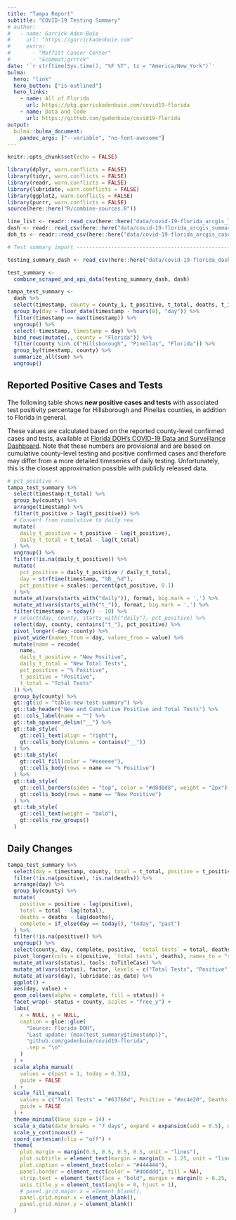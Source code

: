 ```yaml
---
title: "Tampa Report"
subtitle: "COVID-19 Testing Summary"
# author:
#   - name: Garrick Aden-Buie
#     url: "https://garrickadenbuie.com"
#     extra: 
#       - "Moffitt Cancer Center"
#       - "&commat;grrrck"
date: '`r strftime(Sys.time(), "%F %T", tz = "America/New_York")`'
bulma:
  hero: "link"
  hero_button: ["is-outlined"]
  hero_links:
    - name: All of Florida
      url: https://pkg.garrickadenbuie.com/covid19-florida
    - name: Data and Code
      url: https://github.com/gadenbuie/covid19-florida
output: 
  bulma::bulma_document:
    pandoc_args: ["--variable", "no-font-awesome"]
---
```


```r
knitr::opts_chunk$set(echo = FALSE)
```


```r
library(dplyr, warn.conflicts = FALSE)
library(tidyr, warn.conflicts = FALSE)
library(readr, warn.conflicts = FALSE)
library(lubridate, warn.conflicts = FALSE)
library(ggplot2, warn.conflicts = FALSE)
library(purrr, warn.conflicts = FALSE)
source(here::here("R/combine-sources.R"))

line_list <- readr::read_csv(here::here("data/covid-19-florida_arcgis_line-list.csv"), guess_max = 1e5)
dash <- readr::read_csv(here::here("data/covid-19-florida_arcgis_summary.csv"), guess_max = 1e5)
doh_ts <- readr::read_csv(here::here("data/covid-19-florida_arcgis_cases-by-day.csv"))

# Test summary import -----------------------------------------------------

testing_summary_dash <- read_csv(here::here("data/covid-19-florida_dash_summary.csv"))

test_summary <-
  combine_scraped_and_api_data(testing_summary_dash, dash)

tampa_test_summary <- 
  dash %>%
  select(timestamp, county = county_1, t_positive, t_total, deaths, t_inconc, c_ed_yes) %>%
  group_by(day = floor_date(timestamp - hours(8), "day")) %>% 
  filter(timestamp == max(timestamp)) %>% 
  ungroup() %>% 
  select(-timestamp, timestamp = day) %>% 
  bind_rows(mutate(., county = "Florida")) %>% 
  filter(county %in% c("Hillsborough", "Pinellas", "Florida")) %>% 
  group_by(timestamp, county) %>% 
  summarize_all(sum) %>% 
  ungroup()
```


## Reported Positive Cases and Tests

The following table shows **new positive cases and tests**
with associated test positivity percentage for Hillsborough and Pinellas counties,
in addition to Florida in general.

These values are calculated based on the reported county-level confirmed cases and tests,
available at [Florida DOH's COVID-19 Data and Surveillance Dashboard][dashboard].
Note that these numbers are provisional and are based on cumulative county-level
testing and positive confirmed cases
and therefore may differ from a more detailed timeseries of daily testing.
Unfortunately, this is the closest approximation possible with publicly released data.

```r
# pct_positive <- 
tampa_test_summary %>%
  select(timestamp:t_total) %>% 
  group_by(county) %>%
  arrange(timestamp) %>% 
  filter(t_positive > lag(t_positive)) %>%
  # Convert from cumulative to daily new
  mutate(
    daily_t_positive = t_positive - lag(t_positive),
    daily_t_total = t_total - lag(t_total)
  ) %>% 
  ungroup() %>% 
  filter(!is.na(daily_t_positive)) %>% 
  mutate(
    pct_positive = daily_t_positive / daily_t_total,
    day = strftime(timestamp, "%B__%d"),
    pct_positive = scales::percent(pct_positive, 0.1)
  ) %>% 
  mutate_at(vars(starts_with("daily")), format, big.mark = ',') %>% 
  mutate_at(vars(starts_with("t_")), format, big.mark = ',') %>% 
  filter(timestamp > today() - 10) %>% 
  # select(day, county, starts_with("daily"), pct_positive) %>%
  select(day, county, contains("t_"), pct_positive) %>%
  pivot_longer(-day:-county) %>% 
  pivot_wider(names_from = day, values_from = value) %>% 
  mutate(name = recode(
    name, 
    daily_t_positive = "New Positive", 
    daily_t_total = "New Total Tests", 
    pct_positive = "% Positive",
    t_positive = "Positive",
    t_total = "Total Tests"
  )) %>% 
  group_by(county) %>% 
  gt::gt(id = "table-new-test-summary") %>%
  gt::tab_header("New and Cumulative Positive and Total Tests") %>% 
  gt::cols_label(name = "") %>% 
  gt::tab_spanner_delim("__") %>%
  gt::tab_style(
    gt::cell_text(align = "right"),
    gt::cells_body(columns = contains("__"))
  ) %>% 
  gt::tab_style(
    gt::cell_fill(color = "#eeeeee"),
    gt::cells_body(rows = name == "% Positive")
  ) %>%
  gt::tab_style(
    gt::cell_borders(sides = "top", color = "#d8d8d8", weight = "2px"),
    gt::cells_body(rows = name == "New Positive")
  ) %>%
  gt::tab_style(
    gt::cell_text(weight = "bold"),
    gt::cells_row_groups()
  )
```

## Daily Changes


::: {.has-text-centered}
```r
tampa_test_summary %>% 
  select(day = timestamp, county, total = t_total, positive = t_positive, deaths) %>% 
  filter(!is.na(positive), !is.na(deaths)) %>% 
  arrange(day) %>% 
  group_by(county) %>% 
  mutate(
    positive = positive - lag(positive),
    total = total - lag(total),
    deaths = deaths - lag(deaths),
    complete = if_else(day == today(), "today", "past")
  ) %>% 
  filter(!is.na(positive)) %>% 
  ungroup() %>% 
  select(county, day, complete, positive, `total tests` = total, deaths) %>% 
  pivot_longer(cols = c(positive, `total tests`, deaths), names_to = "status") %>% 
  mutate_at(vars(status), tools::toTitleCase) %>% 
  mutate_at(vars(status), factor, levels = c("Total Tests", "Positive", "Deaths")) %>% 
  mutate_at(vars(day), lubridate::as_date) %>% 
  ggplot() +
  aes(day, value) +
  geom_col(aes(alpha = complete, fill = status)) +
  facet_wrap(~ status + county, scales = "free_y") +
  labs(
    x = NULL, y = NULL,
    caption = glue::glue(
      "Source: Florida DOH", 
      "Last update: {max(test_summary$timestamp)}",
      "github.com/gadenbuie/covid19-florida",
      .sep = "\n"
    )
  ) +
  scale_alpha_manual(
    values = c(past = 1, today = 0.33),
    guide = FALSE
  ) +
  scale_fill_manual(
    values = c("Total Tests" = "#63768d", Positive = "#ec4e20", Deaths = "#440154"), 
    guide = FALSE
  ) +
  theme_minimal(base_size = 14) +
  scale_x_date(date_breaks = "7 days", expand = expansion(add = 0.5), date_labels = "%b\n%d") +
  scale_y_continuous() +
  coord_cartesian(clip = "off") +
  theme(
    plot.margin = margin(0.5, 0.5, 0.5, 0.5, unit = "lines"),
    plot.subtitle = element_text(margin = margin(b = 1.25, unit = "lines")),
    plot.caption = element_text(color = "#444444"),
    panel.border = element_rect(color = "#dddddd", fill = NA),
    strip.text = element_text(face = "bold", margin = margin(b = 0.25, unit = "line")),
    axis.title.y = element_text(angle = 0, hjust = 1),
    # panel.grid.major.x = element_blank(),
    panel.grid.minor.x = element_blank(),
    panel.grid.minor.y = element_blank()
  )
```
:::

[dashboard]: https://fdoh.maps.arcgis.com/apps/opsdashboard/index.html#/8d0de33f260d444c852a615dc7837c86